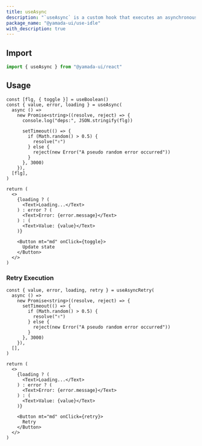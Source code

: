 ```yaml
---
title: useAsync
description: "`useAsync` is a custom hook that executes an asynchronous function and tracks its state."
package_name: "@yamada-ui/use-idle"
with_description: true
---
```


## Import

```ts
import { useAsync } from "@yamada-ui/react"
```

## Usage

```tsx functional=true
const [flg, { toggle }] = useBoolean()
const { value, error, loading } = useAsync(
  async () =>
    new Promise<string>((resolve, reject) => {
      console.log("deps:", JSON.stringify(flg))

      setTimeout(() => {
        if (Math.random() > 0.5) {
          resolve("✌️")
        } else {
          reject(new Error("A pseudo random error occurred"))
        }
      }, 3000)
    }),
  [flg],
)

return (
  <>
    {loading ? (
      <Text>Loading...</Text>
    ) : error ? (
      <Text>Error: {error.message}</Text>
    ) : (
      <Text>Value: {value}</Text>
    )}

    <Button mt="md" onClick={toggle}>
      Update state
    </Button>
  </>
)
```

### Retry Execution

```tsx functional=true
const { value, error, loading, retry } = useAsyncRetry(
  async () =>
    new Promise<string>((resolve, reject) => {
      setTimeout(() => {
        if (Math.random() > 0.5) {
          resolve("✌️")
        } else {
          reject(new Error("A pseudo random error occurred"))
        }
      }, 3000)
    }),
  [],
)

return (
  <>
    {loading ? (
      <Text>Loading...</Text>
    ) : error ? (
      <Text>Error: {error.message}</Text>
    ) : (
      <Text>Value: {value}</Text>
    )}

    <Button mt="md" onClick={retry}>
      Retry
    </Button>
  </>
)
```
